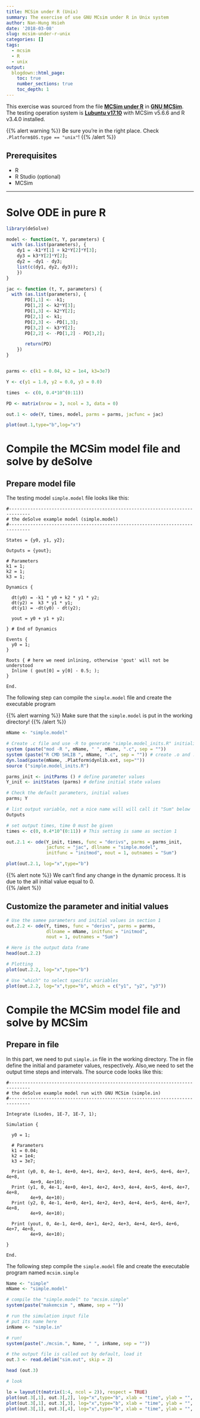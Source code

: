 ```yaml
---
title: MCSim under R (Unix)
summary: The exercise of use GNU MCsim under R in Unix system 
author: Nan-Hung Hsieh
date: '2018-03-08'
slug: mcsim-under-r-unix
categories: []
tags:
  - mcsim
  - R
  - unix
output:
  blogdown::html_page:
    toc: true
    number_sections: true
    toc_depth: 1
---
```


This exercise was sourced from the file [**MCSim under R**](https://www.gnu.org/software/mcsim/mcsim_under_R.zip) in [**GNU MCSim**](https://www.gnu.org/software/mcsim/). The testing operation system is [**Lubuntu v17.10**](https://lubuntu.net/) with MCSim v5.6.6 and R v3.4.0 installed.

{{% alert warning %}}
Be sure you're in the right place. Check `.Platform$OS.type == "unix"`!
{{% /alert %}}

## Prerequisites

- R
- R Studio (optional)
- MCSim 

---

# Solve ODE in pure R

```R
library(deSolve)

model <- function(t, Y, parameters) {
  with (as.list(parameters), {
    dy1 = -k1*Y[1] + k2*Y[2]*Y[3];
    dy3 = k3*Y[2]*Y[2];
    dy2 = -dy1 - dy3;
    list(c(dy1, dy2, dy3));
    })
}

jac <- function (t, Y, parameters) {
  with (as.list(parameters), {
       PD[1,1] <- -k1;
       PD[1,2] <- k2*Y[3];
       PD[1,3] <- k2*Y[2];
       PD[2,1] <- k1;
       PD[2,3] <- -PD[1,3];
       PD[3,2] <- k3*Y[2];
       PD[2,2] <- -PD[1,2] - PD[3,2];

       return(PD) 
    }) 
}


parms <- c(k1 = 0.04, k2 = 1e4, k3=3e7) 

Y <- c(y1 = 1.0, y2 = 0.0, y3 = 0.0)

times  <- c(0, 0.4*10^(0:11))

PD <- matrix(nrow = 3, ncol = 3, data = 0)

out.1 <- ode(Y, times, model, parms = parms, jacfunc = jac)

plot(out.1,type="b",log="x")

```

# Compile the MCSim model file and solve by deSolve

## Prepare model file

The testing model `simple.model` file looks like this:

```
#------------------------------------------------------------------------------
# the deSolve example model (simple.model)
#------------------------------------------------------------------------------

States = {y0, y1, y2};

Outputs = {yout};

# Parameters
k1 = 1;
k2 = 1;
k3 = 1;

Dynamics {

  dt(y0) = -k1 * y0 + k2 * y1 * y2; 
  dt(y2) =  k3 * y1 * y1; 
  dt(y1) = -dt(y0) - dt(y2);

  yout = y0 + y1 + y2;

} # End of Dynamics

Events {
  y0 = 1;
}

Roots { # here we need inlining, otherwise 'gout' will not be understood 
  Inline ( gout[0] = y[0] - 0.5; );
}

End.
```
The following step can compile the `simple.model` file and create the executable program 

{{% alert warning %}}
Make sure that the `simple.model` is put in the working directory!
{{% /alert %}}

```R

mName <- "simple.model"

# Create .c file and use -R to generate "simple.model_inits.R" initialization file
system (paste("mod -R ", mName, " ", mName, ".c", sep = "")) 
system (paste("R CMD SHLIB ", mName, ".c", sep = "")) # create .o and .so files
dyn.load(paste(mName, .Platform$dynlib.ext, sep=""))
source ("simple.model_inits.R")

parms_init <- initParms () # define parameter values
Y_init <- initStates (parms) # define initial state values

# Check the default parameters, initial values
parms; Y

# list output variable, not a nice name will will call it "Sum" below
Outputs 

# set output times, time 0 must be given
times <- c(0, 0.4*10^(0:11)) # This setting is same as section 1

out.2.1 <- ode(Y_init, times, func = "derivs", parms = parms_init, 
               jacfunc = "jac", dllname = "simple.model", 
               initfunc = "initmod", nout = 1, outnames = "Sum")

plot(out.2.1, log="x",type="b")
```

{{% alert note %}}
We can't find any change in the dynamic process. It is due to the all initial value equal to 0.  
{{% /alert %}}

## Customize the parameter and initial values

```R

# Use the samee parameters and initial values in section 1
out.2.2 <- ode(Y, times, func = "derivs", parms = parms,
               dllname = mName, initfunc = "initmod",
               nout = 1, outnames = "Sum")

# Here is the output data frame
head(out.2.2)

# Plotting
plot(out.2.2, log="x",type="b")

# Use "which" to select specific variables
plot(out.2.2, log="x",type="b", which = c("y1", "y2", "y3"))

```

# Compile the MCSim model file and solve by MCSim

## Prepare in file

In this part, we need to put `simple.in` file in the working directory. The in file define the initial and parameter values, respectively. Also,we need to set the output time steps and intervals. The source code looks like this:

```
#------------------------------------------------------------------------------
# the deSolve example model run with GNU MCSim (simple.in)
#------------------------------------------------------------------------------

Integrate (Lsodes, 1E-7, 1E-7, 1);

Simulation {

  y0 = 1;

  # Parameters
  k1 = 0.04;
  k2 = 1e4;
  k3 = 3e7;

  Print (y0, 0, 4e-1, 4e+0, 4e+1, 4e+2, 4e+3, 4e+4, 4e+5, 4e+6, 4e+7, 4e+8, 
         4e+9, 4e+10);
  Print (y1, 0, 4e-1, 4e+0, 4e+1, 4e+2, 4e+3, 4e+4, 4e+5, 4e+6, 4e+7, 4e+8, 
         4e+9, 4e+10);
  Print (y2, 0, 4e-1, 4e+0, 4e+1, 4e+2, 4e+3, 4e+4, 4e+5, 4e+6, 4e+7, 4e+8, 
         4e+9, 4e+10);

  Print (yout, 0, 4e-1, 4e+0, 4e+1, 4e+2, 4e+3, 4e+4, 4e+5, 4e+6, 4e+7, 4e+8, 
         4e+9, 4e+10);

}

End.
```
The following step compile the `simple.model` file and create the executable program named `mcsim.simple`

```R

Name <- "simple"
mName <- "simple.model"

# compile the "simple.model" to "mcsim.simple"
system(paste("makemcsim ", mName, sep = ""))

# run the simulation input file
# put its name here
inName <- "simple.in"

# run!
system(paste("./mcsim.", Name, " ", inName, sep = ""))

# the output file is called out by default, load it
out.3 <- read.delim("sim.out", skip = 2)

head (out.3)

# look

lo = layout(t(matrix(1:4, ncol = 2)), respect = TRUE)
plot(out.3[,1], out.3[,2], log="x",type="b", xlab = "time", ylab = "", main = "y1")
plot(out.3[,1], out.3[,3], log="x",type="b", xlab = "time", ylab = "", main = "y2")
plot(out.3[,1], out.3[,4], log="x",type="b", xlab = "time", ylab = "", main = "y3")

```
